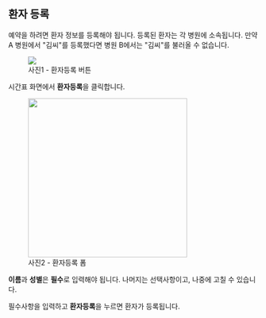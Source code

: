 
<div className="prose">

## 환자 등록

예약을 하려면 환자 정보를 등록해야 됩니다. 등록된 환자는 각 병원에 소속됩니다. 만약 A 병원에서 "김씨"를 등록했다면 병원 B에서는 "김씨"를 불러올 수 없습니다.

<figure className="flex flex-col items-center">
  <img src={img1} />
  <figcaption>사진1 - 환자등록 버튼</figcaption>
</figure>

시간표 화면에서 **환자등록**을 클릭합니다.

<figure className="flex flex-col items-center">
  <img src={img2} width="320" />
  <figcaption>사진2 - 환자등록 폼</figcaption>
</figure>

**이름**과 **성별**은 **필수**로 입력해야 됩니다. 나머지는 선택사항이고, 나중에 고칠 수 있습니다.

필수사항을 입력하고 **환자등록**을 누르면 환자가 등록됩니다.

</div>
